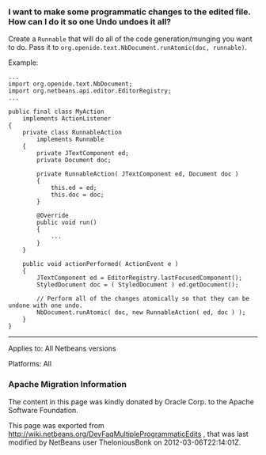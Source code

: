 <!--

    Licensed to the Apache Software Foundation (ASF) under one
    or more contributor license agreements.  See the NOTICE file
    distributed with this work for additional information
    regarding copyright ownership.  The ASF licenses this file
    to you under the Apache License, Version 2.0 (the
    "License"); you may not use this file except in compliance
    with the License.  You may obtain a copy of the License at

      http://www.apache.org/licenses/LICENSE-2.0

    Unless required by applicable law or agreed to in writing,
    software distributed under the License is distributed on an
    "AS IS" BASIS, WITHOUT WARRANTIES OR CONDITIONS OF ANY
    KIND, either express or implied.  See the License for the
    specific language governing permissions and limitations
    under the License.

-->

===I want to make some programmatic changes to the edited file. How can I do it so one Undo undoes it all?===

Create a <tt>Runnable</tt> that will do all of the code generation/munging you want to do.  Pass it to <tt>org.openide.text.NbDocument.runAtomic(doc, runnable)</tt>.

Example:
<pre>...
import org.openide.text.NbDocument;
import org.netbeans.api.editor.EditorRegistry;
...

public final class MyAction
    implements ActionListener
{
    private class RunnableAction
        implements Runnable
    {
        private JTextComponent ed;
        private Document doc;

        private RunnableAction( JTextComponent ed, Document doc )
        {
            this.ed = ed;
            this.doc = doc;
        }

        @Override
        public void run()
        {
            ...
        }
    }

    public void actionPerformed( ActionEvent e )
    {
        JTextComponent ed = EditorRegistry.lastFocusedComponent();
        StyledDocument doc = ( StyledDocument ) ed.getDocument();

        // Perform all of the changes atomically so that they can be undone with one undo.
        NbDocument.runAtomic( doc, new RunnableAction( ed, doc ) );
    }
}
</pre>
-----

Applies to: All Netbeans versions

Platforms: All

===Apache Migration Information===

The content in this page was kindly donated by Oracle Corp. to the
Apache Software Foundation.

This page was exported from http://wiki.netbeans.org/DevFaqMultipleProgrammaticEdits , 
that was last modified by NetBeans user TheloniousBonk 
on 2012-03-06T22:14:01Z.

